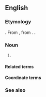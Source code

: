 ==English==

===Etymology===
{{compound|en|north|man}}. From {{inh|en|ang|Norþmann}}, from {{m|ang|[[norþ]]+[[mann]]}}. {{doublet|en|Norman}}.

===Noun===
{{en-noun|Northmen}}

# {{synonym of|en|Norse}}

====Related terms====
{{rel3|en|
|Norman
}}

====Coordinate terms====
{{col3|en|
|Norseman
}}

===See also===
{{col3|en|
|Eastman
|Westman
}}